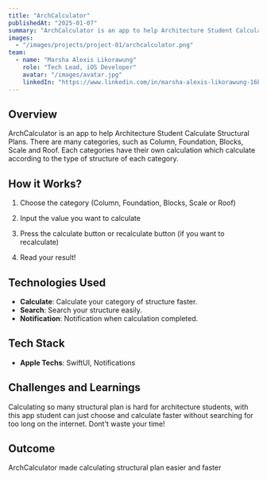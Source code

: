 ```yaml
---
title: "ArchCalculator"
publishedAt: "2025-01-07"
summary: "ArchCalculator is an app to help Architecture Student Calculate Structural Plans."
images:
  - "/images/projects/project-01/archcalculator.png"
team:
  - name: "Marsha Alexis Likorawung"
    role: "Tech Lead, iOS Developer"
    avatar: "/images/avatar.jpg"
    linkedIn: "https://www.linkedin.com/in/marsha-alexis-likorawung-16b13a267/"
---
```


## Overview

ArchCalculator is an app to help Architecture Student Calculate Structural Plans. There are many categories, such as Column, Foundation, Blocks, Scale and Roof. Each categories have their own calculation which calculate according to the type of structure of each category.

## How it Works?

1. Choose the category (Column, Foundation, Blocks, Scale or Roof)

2. Input the value you want to calculate

3. Press the calculate button or recalculate button (if you want to recalculate)

4. Read your result!

## Technologies Used

- **Calculate**: Calculate your category of structure faster.
- **Search**: Search your structure easily.
- **Notification**: Notification when calculation completed.

## Tech Stack

- **Apple Techs**: SwiftUI, Notifications

## Challenges and Learnings

Calculating so many structural plan is hard for architecture students, with this app student can just choose and calculate faster without searching for too long on the internet. Dont't waste your time!

## Outcome

ArchCalculator made calculating structural plan easier and faster